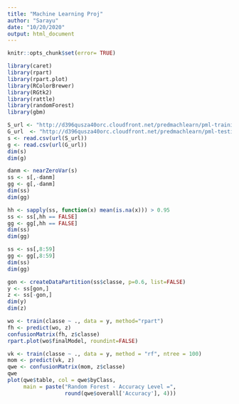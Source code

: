 ```yaml
---
title: "Machine Learning Proj"
author: "Sarayu"
date: "10/20/2020"
output: html_document
---
```


```r
knitr::opts_chunk$set(error= TRUE)
```

```r
library(caret)
library(rpart)
library(rpart.plot)
library(RColorBrewer)
library(RGtk2)
library(rattle)
library(randomForest)
library(gbm)
```

```r
S_url <- "http://d396qusza40orc.cloudfront.net/predmachlearn/pml-training.csv"
G_url  <- "http://d396qusza40orc.cloudfront.net/predmachlearn/pml-testing.csv"
s <- read.csv(url(S_url))
g <- read.csv(url(G_url))
dim(s)
dim(g)
```

```r
danm <- nearZeroVar(s)
ss <- s[,-danm]
gg <- g[,-danm]
dim(ss)
dim(gg)
```

```r
hh <- sapply(ss, function(x) mean(is.na(x))) > 0.95
ss <- ss[,hh == FALSE]
gg <- gg[,hh == FALSE]
dim(ss)
dim(gg)
```

```r
ss <- ss[,8:59]
gg <- gg[,8:59]
dim(ss)
dim(gg)
```

```r
gon <- createDataPartition(ss$classe, p=0.6, list=FALSE)
y <- ss[gon,]
z <- ss[-gon,]
dim(y)
dim(z)
```

```r
wo <- train(classe ~ ., data = y, method="rpart")
fh <- predict(wo, z)
confusionMatrix(fh, z$classe)
rpart.plot(wo$finalModel, roundint=FALSE)
```

```r
vk <- train(classe ~ ., data = y, method = "rf", ntree = 100)
mom <- predict(vk, z)
qwe <- confusionMatrix(mom, z$classe)
qwe
plot(qwe$table, col = qwe$byClass, 
     main = paste("Random Forest - Accuracy Level =",
                  round(qwe$overall['Accuracy'], 4)))
```
